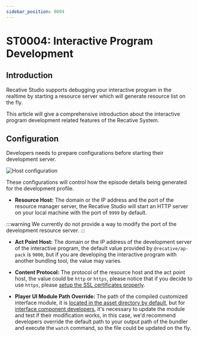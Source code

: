 ```yaml
---
sidebar_position: 0004
---
```


# ST0004: Interactive Program Development

## Introduction

Recative Studio supports debugging your interactive program in the realtime by
starting a resource server which will generate resource list on the fly.

This article will give a comprehensive introduction about the interactive
program development related features of the Recative System.

## Configuration

Developers needs to prepare configurations before starting their development
server.

![Host configuration](./images/server-editor.png)

These configurations will control how the episode details being generated for
the development profile.

- **Resource Host:** The domain or the IP address and the port of the resource
  manager server, the Recative Studio will start an HTTP server on your local
  machine with the port of `9999` by default.

:::warning
We currently do not provide a way to modify the port of the development resource
server.
:::

- **Act Point Host:** The domain or the IP address of the development server of
  the interactive program, the default value provided by `@recative/ap-pack` is
  `9000`, but if you are developing the interactive program with another
  bundling tool, the value may varies.

- **Content Protocol:** The protocol of the resource host and the act point
  host, the value could be `http` or `https`, please notice that if you decide
  to use `https`, please [setup the SSL certificates properly](/docs/studio/st1002-configuration-directory).

- **Player UI Module Path Override:** The path of the compiled customized
  interface module, it is [located in the asset directory by default](/docs/studio/st1001-assets-directory),
  but for [interface component developers](/docs/technotes/tn7004-interface-components),
  it's necessary to update the module and test if their modification works,
  in this case, we'd recommend developers override the default path to your
  output path of the bundler and execute the `watch` command, so the file could
  be updated on the fly.
